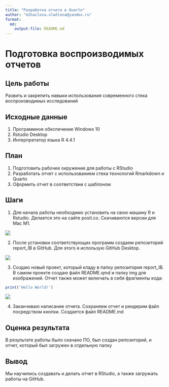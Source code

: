 ---
title: "Разработка отчета в Quarto"
author: "m1hailova.vladlena@yandex.ru"
format: 
  md:
    output-file: README.md
---

# Подготовка воспроизводимых отчетов

## Цель работы

Развить и закрепить навыки использования современного стека воспроизводимых исследований

## Исходные данные

1.  Программное обеспечение Windows 10
2.  Rstudio Desktop
3.  Интерпретатор языка R 4.4.1

## План

1.  Подготовить рабочее окружение для работы с RStudio
2.  Разработать отчет с использованием стека технологий Rmarkdown и Quarto
3.  Оформить отчет в соответствии с шаблоном

## Шаги

1.  Для начала работы необходимо установить на свою машину R и Rstudio. Делается это на сайте posit.co. Скачиваются версии для Mac M1.

![](img/1.png)

2.  После установки соответствующих программ создаем репозиторий report_IB в GitHub. Для этого я использую GitHub Desktop.

![](img/2.png)

3.  Создаю новый проект, который кладу в папку репозитория report_IB. В самом проекте создаю файл README.qmd и папку img для изображений. Отчет также может включать в себя фрагменты кода:

```{r}
print('Hello World!')
```

![](img/3.png)

4.  Заканчиваю написание отчета. Сохраняем отчет и рендерим файл посредством кнопки. Создается файл README.md

## Оценка результата

В результате работы было скачано ПО, был создан репозиторий, и отчет, который был загружен в отдельную папку

## Вывод

Мы научились создавать и делать отчет в RStudio, а также загружать работы на GitHub.
